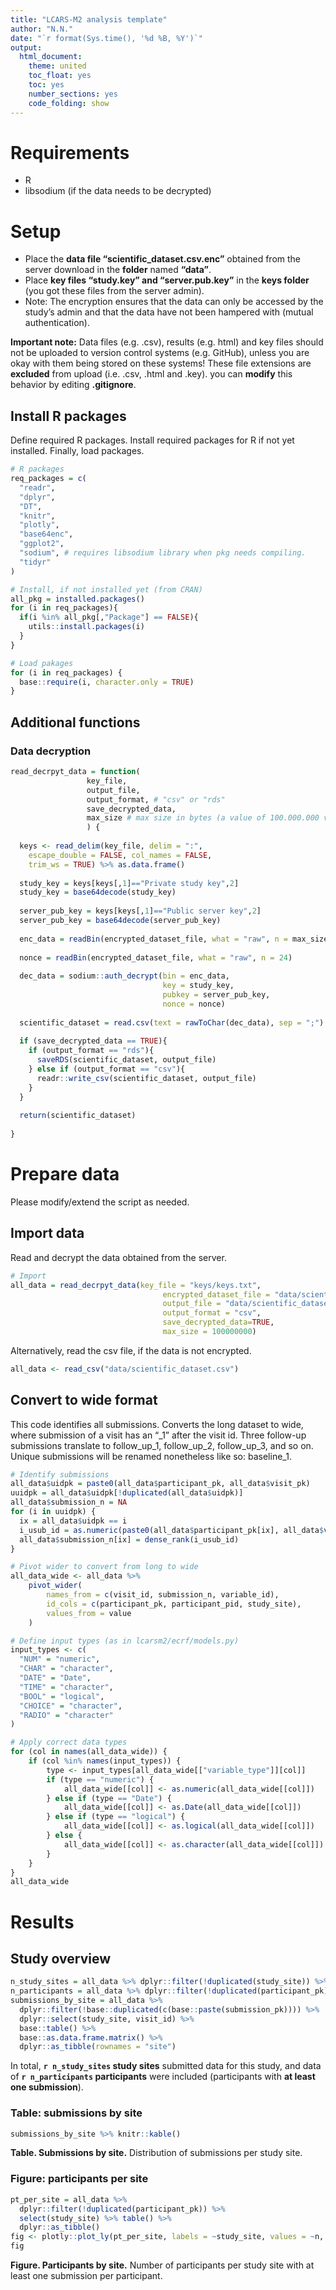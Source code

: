 ```yaml
---
title: "LCARS-M2 analysis template"
author: "N.N."
date: "`r format(Sys.time(), '%d %B, %Y')`"
output:
  html_document:
    theme: united
    toc_float: yes
    toc: yes
    number_sections: yes
    code_folding: show
---
```


# Requirements
* R
* libsodium (if the data needs to be decrypted)


# Setup

* Place the **data file "scientific_dataset.csv.enc"** obtained from the server download in the **folder** named **"data"**.
* Place **key files "study.key" and "server.pub.key"** in the **keys folder** (you got these files from the server admin).
* Note: The encryption ensures that the data can only be accessed by the study's admin and that the data have not been hampered with (mutual authentication).

**Important note:** Data files (e.g. .csv), results (e.g. html) and key files should not be uploaded to version control systems (e.g. GitHub), unless you are okay with them being stored on these systems! These file extensions are **excluded** from upload (i.e. .csv, .html and .key). you can **modify** this behavior by editing **.gitignore**.


## Install R packages

Define required R packages. Install required packages for R if not yet installed. Finally, load packages.

```r
# R packages
req_packages = c(
  "readr",
  "dplyr",
  "DT",
  "knitr",
  "plotly",
  "base64enc",
  "ggplot2",
  "sodium", # requires libsodium library when pkg needs compiling.
  "tidyr"
)

# Install, if not installed yet (from CRAN)
all_pkg = installed.packages()
for (i in req_packages){
  if(i %in% all_pkg[,"Package"] == FALSE){
    utils::install.packages(i)
  }
}

# Load pakages
for (i in req_packages) {
  base::require(i, character.only = TRUE)
}
```


## Additional functions

### Data decryption

```r
read_decrpyt_data = function(
                 key_file,
                 output_file,
                 output_format, # "csv" or "rds"
                 save_decrypted_data,
                 max_size # max size in bytes (a value of 100.000.000 value corresponds to 100 MB, adjust if more is needed!)
                 ) {
  
  keys <- read_delim(key_file, delim = ":", 
    escape_double = FALSE, col_names = FALSE, 
    trim_ws = TRUE) %>% as.data.frame()
  
  study_key = keys[keys[,1]=="Private study key",2]
  study_key = base64decode(study_key)
  
  server_pub_key = keys[keys[,1]=="Public server key",2]
  server_pub_key = base64decode(server_pub_key)
  
  enc_data = readBin(encrypted_dataset_file, what = "raw", n = max_size)[-(1:24)]
  
  nonce = readBin(encrypted_dataset_file, what = "raw", n = 24)
  
  dec_data = sodium::auth_decrypt(bin = enc_data,
                                  key = study_key,
                                  pubkey = server_pub_key,
                                  nonce = nonce)
  
  scientific_dataset = read.csv(text = rawToChar(dec_data), sep = ";") 
  
  if (save_decrypted_data == TRUE){
    if (output_format == "rds"){
      saveRDS(scientific_dataset, output_file)
    } else if (output_format == "csv"){
      readr::write_csv(scientific_dataset, output_file)
    }
  }
  
  return(scientific_dataset)
  
}
```


# Prepare data
Please modify/extend the script as needed.

## Import data

Read and decrypt the data obtained from the server.
```r
# Import
all_data = read_decrpyt_data(key_file = "keys/keys.txt",
                                  encrypted_dataset_file = "data/scientific_dataset.csv.enc",
                                  output_file = "data/scientific_dataset.csv",
                                  output_format = "csv",
                                  save_decrypted_data=TRUE,
                                  max_size = 100000000)
```

Alternatively, read the csv file, if the data is not encrypted.
```r
all_data <- read_csv("data/scientific_dataset.csv")
```



## Convert to wide format
This code identifies all submissions. Converts the long dataset to wide, where submission of a visit has an "_1" after the visit id. 
Three follow-up submissions translate to follow_up_1, follow_up_2, follow_up_3, and so on. Unique submissions will be renamed nonetheless like so: baseline_1.
```r
# Identify submissions
all_data$uidpk = paste0(all_data$participant_pk, all_data$visit_pk)
uuidpk = all_data$uidpk[!duplicated(all_data$uidpk)]
all_data$submission_n = NA
for (i in uuidpk) {
  ix = all_data$uidpk == i
  i_usub_id = as.numeric(paste0(all_data$participant_pk[ix], all_data$visit_pk[ix], as.numeric(all_data$submission_date[ix])))
  all_data$submission_n[ix] = dense_rank(i_usub_id)
}

# Pivot wider to convert from long to wide 
all_data_wide <- all_data %>%
    pivot_wider(
        names_from = c(visit_id, submission_n, variable_id),
        id_cols = c(participant_pk, participant_pid, study_site),
        values_from = value
    )

# Define input types (as in lcarsm2/ecrf/models.py)
input_types <- c(
  "NUM" = "numeric",
  "CHAR" = "character",
  "DATE" = "Date",
  "TIME" = "character",
  "BOOL" = "logical",
  "CHOICE" = "character",
  "RADIO" = "character"
)

# Apply correct data types
for (col in names(all_data_wide)) {
    if (col %in% names(input_types)) {
        type <- input_types[all_data_wide[["variable_type"]][col]]
        if (type == "numeric") {
            all_data_wide[[col]] <- as.numeric(all_data_wide[[col]])
        } else if (type == "Date") {
            all_data_wide[[col]] <- as.Date(all_data_wide[[col]])
        } else if (type == "logical") {
            all_data_wide[[col]] <- as.logical(all_data_wide[[col]])
        } else {
            all_data_wide[[col]] <- as.character(all_data_wide[[col]])
        }
    }
}
all_data_wide
```



# Results

## Study overview
```r
n_study_sites = all_data %>% dplyr::filter(!duplicated(study_site)) %>% base::nrow()
n_participants = all_data %>% dplyr::filter(!duplicated(participant_pk)) %>% base::nrow()
submissions_by_site = all_data %>%
  dplyr::filter(!base::duplicated(c(base::paste(submission_pk)))) %>%
  dplyr::select(study_site, visit_id) %>%
  base::table() %>% 
  base::as.data.frame.matrix() %>%
  dplyr::as_tibble(rownames = "site")
```

In total, **`r n_study_sites` study sites** submitted data for this study, and data of **`r n_participants` participants** were included (participants with **at least one submission**).

### Table: submissions by site
```r
submissions_by_site %>% knitr::kable()
```
**Table. Submissions by site.** Distribution of submissions per study site.


### Figure: participants per site
```r
pt_per_site = all_data %>%
  dplyr::filter(!duplicated(participant_pk)) %>%
  select(study_site) %>% table() %>%
  dplyr::as_tibble()
fig <- plotly::plot_ly(pt_per_site, labels = ~study_site, values = ~n, type = 'pie')
fig
```
**Figure. Participants by site.** Number of participants per study site with at least one submission per participant.

